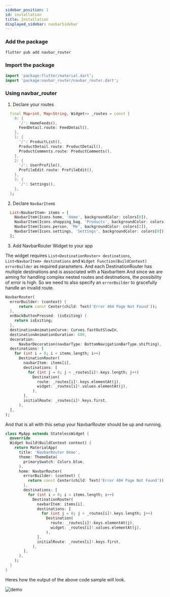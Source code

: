 ```yaml
---
sidebar_position: 1
id: installation
title: Installation
displayed_sidebar: navbarSidebar
---
```


### Add the package

```bash
flutter pub add navbar_router
```

### Import the package

```dart
import 'package:flutter/material.dart';
import 'package:navbar_router/navbar_router.dart';
```

### Using navbar_router

1. Declare your routes

```dart
  final Map<int, Map<String, Widget>> _routes = const {
    0: {
      '/': HomeFeeds(),
      FeedDetail.route: FeedDetail(),
    },
    1: {
      '/': ProductList(),
      ProductDetail.route: ProductDetail(),
      ProductComments.route: ProductComments(),
    },
    2: {
      '/': UserProfile(),
      ProfileEdit.route: ProfileEdit(),
    },
    3: {
      '/': Settings(),
    },
  };
```

2. Declare `NavbarItem`s

```dart
  List<NavbarItem> items = [
    NavbarItem(Icons.home, 'Home', backgroundColor: colors[0]),
    NavbarItem(Icons.shopping_bag, 'Products', backgroundColor: colors[1]),
    NavbarItem(Icons.person, 'Me', backgroundColor: colors[2]),
    NavbarItem(Icons.settings, 'Settings', backgroundColor: colors[0]),
  ];
```

3. Add NavbarRouter Widget to your app

The widget requires `List<DestinationRouter> destinations`, `List<NavbarItem> destinations` and `Widget Function(BuildContext) errorBuilder` as required parameters. And each DestinationRouter has multiple destinations and is associated with a NavbarItem  And since we are aiming for handling complex nested routes and destinations, the possibility of error is high. So we need to also specify an `errorBuilder` to gracefully handle an invalid route.

```dart
NavbarRouter(
  errorBuilder: (context) {
      return const Center(child: Text('Error 404 Page Not Found'));
  },
  onBackButtonPressed: (isExiting) {
    return isExiting;
  },
  destinationAnimationCurve: Curves.fastOutSlowIn,
  destinationAnimationDuration: 600,
  decoration:
      NavbarDecoration(navbarType: BottomNavigationBarType.shifting),
  destinations: [
    for (int i = 0; i < items.length; i++)
      DestinationRouter(
        navbarItem: items[i],
        destinations: [
          for (int j = 0; j < _routes[i]!.keys.length; j++)
            Destination(
              route: _routes[i]!.keys.elementAt(j),
              widget: _routes[i]!.values.elementAt(j),
            ),
        ],
        initialRoute: _routes[i]!.keys.first,
      ),
  ],
);
```

And that is all with this setup your NavbarRouter should be up and running.

```dart
class MyApp extends StatelessWidget {
  @override
  Widget build(BuildContext context) {
    return MaterialApp(
      title: 'NavbarRouter Demo',
      theme: ThemeData(
        primarySwatch: Colors.blue,
      ),
      home: NavbarRouter(
        errorBuilder: (context) {
          return const Center(child: Text('Error 404 Page Not Found'));
        },
        destinations: [
          for (int i = 0; i < items.length; i++)
            DestinationRouter(
              navbarItem: items[i],
              destinations: [
                for (int j = 0; j < _routes[i]!.keys.length; j++)
                  Destination(
                    route: _routes[i]!.keys.elementAt(j),
                    widget: _routes[i]!.values.elementAt(j),
                  ),
              ],
              initialRoute: _routes[i]!.keys.first,
            ),
        ],
      ),
    );
  }
}
```

Heres how the output of the above code sample will look.

![demo](https://user-images.githubusercontent.com/31410839/228031434-0e35737d-83cf-4b33-afe2-4b0f77f0cc5c.gif)
